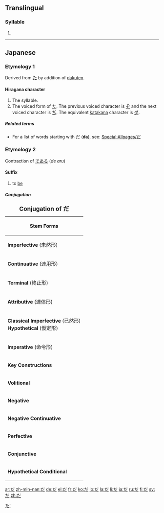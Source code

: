 {{also|Appendix:Variations of "da"}}
==Translingual==
{{mul-script}}

===Syllable===
{{mul-syllable|sc=Hira|sort=ただ}}

# {{mul-hiradef|た|゛}}

----

==Japanese==

===Etymology 1===
Derived from [[た]] by addition of [[dakuten]].

====Hiragana character====
{{ja-kana|h|rom=da}}

# The {{IPAchar|/da/}} syllable.
# The voiced form of [[た]]. The previous voiced character is [[ぞ]] and the next voiced character is [[ぢ]]. The equivalent [[katakana]] character is [[ダ]].

=====Related terms=====
* For a list of words starting with だ ('''da'''), see: [[Special:Allpages/だ]]

===Etymology 2===
Contraction of [[で]][[ある]] (''de aru'')

====Suffix====
{{ja-pos|h|particle|rom=da|hidx=た'}}

# to [[be]]

=====Conjugation=====
{| border="2" cellpadding="4" cellspacing="0" style="margin: 1em 1em 1em 0; background: #fffff9; border: 1px #aaa solid; border-collapse: collapse;"
|+ <big>'''Conjugation of だ'''</big>
|-
! bgcolor="#faf9b2" colspan="3" | '''Stem Forms'''
|-
| bgcolor="#ffffec" | '''Imperfective''' (未然形) || では|| ''de wa''
|-
| bgcolor="#ffffec" | '''Continuative''' (連用形) || で || ''de''
|-
| bgcolor="#ffffec" | '''Terminal''' (終止形)     || [[だ]] <br>[[です]] <br>[[でございます]] || ''[[da]]''<br>''[[desu]]''<br>''[[de gozaimasu]]''
|-
| bgcolor="#ffffec" | '''Attributive''' (連体形)  || である || ''de aru''
|-
| bgcolor="#ffffec" | '''Classical Imperfective''' (已然形)<br>'''Hypothetical''' (仮定形) || なら || ''nara''
|-
| bgcolor="#ffffec" | '''Imperative''' (命令形)   || N/A || N/A
|-
! bgcolor="#faf9b2" colspan="3" | '''Key Constructions'''
|-
| bgcolor="#ffffec" | '''Volitional'''           || だろう<br>でしょう<Br> でございましょう|| ''darō<Br>deshō<br>de gozaimashō''
|-
| bgcolor="#ffffec" | '''Negative'''             || [[ではない]]<Br>[[じゃない]]<br><Br>[[ではありません]]<br>[[じゃありません]]<br><br>ではございません|| ''de wa nai<Br>[[ja nai]]<Br><Br>de wa arimasen <Br>ja arimasen<Br><Br>de wa gozaimasen
|-
| bgcolor="#ffffec" | '''Negative Continuative'''|| ではなくて <br>じゃなくて || ''de wa nakute<br>ja nakute
|-
| bgcolor="#ffffec" | '''Perfective'''           || だった<br>[[でした]]<Br>でございました || ''datta<br>[[deshita]]<br>de gozaimashita''
|-
| bgcolor="#ffffec" | '''Conjunctive'''          || で || ''de''
|-
| bgcolor="#ffffec" | '''Hypothetical Conditional'''|| ならば<br>であれば || ''naraba<Br>de areba''
|}

[[Category:Japanese auxiliary verbs|た']]

[[ar:だ]]
[[zh-min-nan:だ]]
[[de:だ]]
[[el:だ]]
[[fr:だ]]
[[ko:だ]]
[[lo:だ]]
[[la:だ]]
[[li:だ]]
[[ja:だ]]
[[ru:だ]]
[[fi:だ]]
[[sv:だ]]
[[zh:だ]]